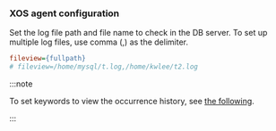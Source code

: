 ### XOS agent configuration

Set the log file path and file name to check in the DB server. To set up multiple log files, use comma (,) as the delimiter.

```ini title='xos.conf'
fileview={fullpath}
# fileview=/home/mysql/t.log,/home/kwlee/t2.log
```

:::note

To set keywords to view the occurrence history, see [the following](file-log-notice).

:::
